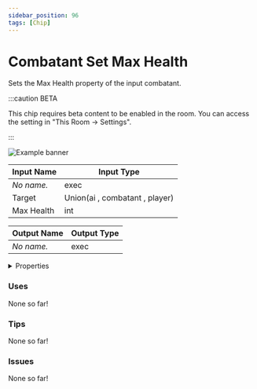 ```yaml
---
sidebar_position: 96
tags: [Chip]
---
```


# Combatant Set Max Health

Sets the Max Health property of the input combatant.

:::caution BETA

This chip requires beta content to be enabled in the room. You can access the setting in "This Room -> Settings".

:::

![Example banner](./assets/82f71bcc-5e83-4825-8306-6a2bb2a296dd.svg)

| Input Name | Input Type |
|-----------|-----------|
| *No name.* | exec |
| Target | Union(ai , combatant , player) |
| Max Health | int |

| Output Name | Output Type |
|-----------|-----------|
| *No name.* | exec |


<details>
  <summary>Properties</summary>
  <div>
    <div>
    <table>
      <thead>
        <tr>
          <th>Is beta required?</th>
          <th>✅</th>
        </tr>
        <tr>
          <th>Is this chip a trolling risk?</th>
          <th>❌</th>
        </tr>
        <tr>
          <th>Chip UUPD</th>
          <th>._uuid</th>
        </tr>
      </thead>
    </table>
    </div>
  </div>
</details>

### Uses

None so far!

### Tips

None so far!

### Issues

None so far!